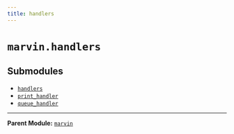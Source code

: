 ```yaml
---
title: handlers
---
```


# `marvin.handlers`

## Submodules
- [`handlers`](marvin-handlers-handlers)
- [`print_handler`](marvin-handlers-print_handler)
- [`queue_handler`](marvin-handlers-queue_handler)

---

**Parent Module:** [`marvin`](marvin)
